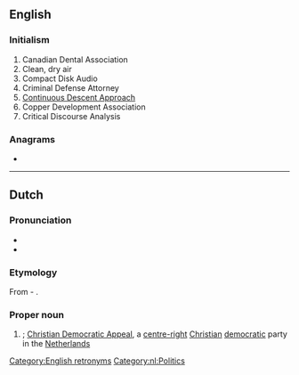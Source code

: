 {{also|CdA}}
==English==

===Initialism===
{{wikipedia}}
{{en-initialism}}

# Canadian Dental Association
# Clean, dry air
# Compact Disk Audio
# Criminal Defense Attorney
# [[w:Continuous Descent Approach|Continuous Descent Approach]]
# Copper Development Association
# Critical Discourse Analysis

===Anagrams===
* {{anagrams|en|ACD|ADC|CAD|DAC|DCA|cad}}

[[Category:English retronyms]]

----

==Dutch==

===Pronunciation===
* {{IPA|lang=nl|/seːdeːˈaː/}}
* {{audio|Nl-CDA.ogg|Audio|lang=nl}}

===Etymology===
From {{m|nl|christen|Christen}}-{{m|nl|democratisch|Democratisch}} {{m|nl|appèl|Appèl}}.

===Proper noun===
{{nl-proper noun|n}}

# {{initialism of|[[christendemocratisch|Christen-Democratisch]] [[appèl|Appèl]]|lang=nl}};  [[w:Christian Democratic Appeal|Christian Democratic Appeal]], a [[centre-right]] [[Christian]] [[democratic]] party in the [[Netherlands]]

[[Category:nl:Politics]]